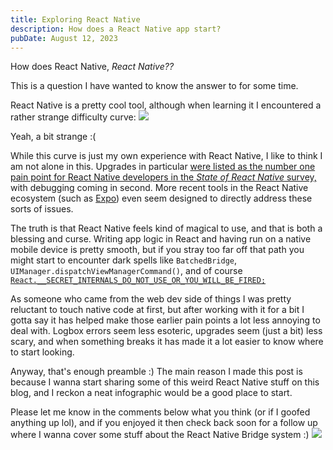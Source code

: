 ```yaml
---
title: Exploring React Native
description: How does a React Native app start?
pubDate: August 12, 2023
---
```


How does React Native, _React Native??_

This is a question I have wanted to know the answer to for some time.

React Native is a pretty cool tool, although when learning it I encountered a rather strange difficulty curve:
![](/rn-frustration.png)

Yeah, a bit strange :(

While this curve is just my own experience with React Native, I like to think I am not alone in this. Upgrades in particular [were listed as the number one pain point for React Native developers in the _State of React Native_ survey,](https://results.stateofreactnative.com/opinions/#opinions_pain_points) with debugging coming in second. More recent tools in the React Native ecosystem (such as [Expo](https://expo.dev/)) even seem designed to directly address these sorts of issues.

The truth is that React Native feels kind of magical to use, and that is both a blessing and curse. Writing app logic in React and having run on a native mobile device is pretty smooth, but if you stray too far off that path you might start to encounter dark spells like `BatchedBridge`, `UIManager.dispatchViewManagerCommand()`, and of course [`React.__SECRET_INTERNALS_DO_NOT_USE_OR_YOU_WILL_BE_FIRED;`](https://github.com/facebook/react-native/blob/9f7dfcc35ff603de42cfa5e3fa63701916a86784/packages/react-native/Libraries/Renderer/implementations/ReactNativeRenderer-dev.js#L37C4-L37C4)

As someone who came from the web dev side of things I was pretty reluctant to touch native code at first, but after working with it for a bit I gotta say it has helped make those earlier pain points a lot less annoying to deal with. Logbox errors seem less esoteric, upgrades seem (just a bit) less scary, and when something breaks it has made it a lot easier to know where to start looking.

Anyway, that's enough preamble :) The main reason I made this post is because I wanna start sharing some of this weird React Native stuff on this blog, and I reckon a neat infographic would be a good place to start.

Please let me know in the comments below what you think (or if I goofed anything up lol), and if you enjoyed it then check back soon for a follow up where I wanna cover some stuff about the React Native Bridge system :)
![](/rn-intro.png)
